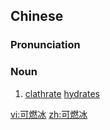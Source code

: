 ==Chinese==
{{zh-forms|type=21}}

===Pronunciation===
{{zh-pron
|m=kěránbīng
|cat=n
}}

===Noun===
{{zh-noun}}

# [[clathrate]] [[hydrates]]

[[vi:可燃冰]]
[[zh:可燃冰]]